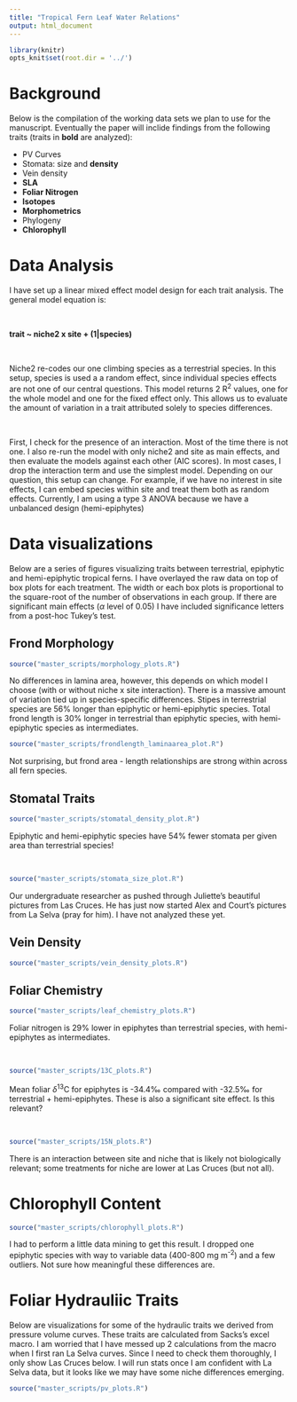 ```yaml
---
title: "Tropical Fern Leaf Water Relations"
output: html_document
---
```


```r
library(knitr)
opts_knit$set(root.dir = '../')
```

# Background

Below is the compilation of the working data sets we plan to use for the manuscript. Eventually the paper will inclide findings from the following traits (traits in **bold** are analyzed):

* PV Curves
* Stomata: size and **density**
* Vein density
* **SLA**
* **Foliar Nitrogen**
* **Isotopes**
* **Morphometrics**
* Phylogeny
* **Chlorophyll**

# Data Analysis

I have set up a linear mixed effect model design for each trait analysis. The general model equation is:

\

**trait ~ niche2 x site + (1|species)**

\

Niche2 re-codes our one climbing species as a terrestrial species. In this setup, species is used a a random effect, since individual species effects are not one of our central questions. This model returns 2 R^2^ values, one for the whole model and one for the fixed effect only. This allows us to evaluate the amount of variation in a trait attributed solely to species differences.

\

First, I check for the presence of an interaction. Most of the time there is not one. I also re-run the model with only niche2 and site as main effects, and then evaluate the models against each other (AIC scores). In most cases, I drop the interaction term and use the simplest model. Depending on our question, this setup can change. For example, if we have no interest in site effects, I can embed species within site and treat them both as random effects. Currently, I am using a type 3 ANOVA because we have a unbalanced design (hemi-epiphytes)

# Data visualizations

Below are a series of figures visualizing traits between terrestrial, epiphytic and hemi-epiphytic tropical ferns. I have overlayed the raw data on top of box plots for each treatment. The width or each box plots is proportional to the square-root of the number of observations in each group. If there are significant main effects ($\alpha$ level of 0.05) I have included significance letters from a post-hoc Tukey's test.

## Frond Morphology

```r
source("master_scripts/morphology_plots.R")
```
No differences in lamina area, however, this depends on which model I choose (with or without niche x site interaction).  There is a massive amount of variation tied up in species-specific differences. Stipes in terrestrial species are 56% longer than epiphytic or hemi-epiphytic species. Total frond length is 30% longer in terrestrial than epiphytic species, with hemi-epiphytic species as intermediates.
\

```r
source("master_scripts/frondlength_laminaarea_plot.R")
```
Not surprising, but frond area - length relationships are strong within across all fern species.

## Stomatal Traits

```r
source("master_scripts/stomatal_density_plot.R")
```
Epiphytic and hemi-epiphytic species have 54% fewer stomata per given area than terrestrial species!

\

```r
source("master_scripts/stomata_size_plot.R")
```
Our undergraduate researcher as pushed through Juliette's beautiful pictures from Las Cruces. He has just now started Alex and Court's pictures from La Selva (pray for him). I have not analyzed these yet. 


## Vein Density

```r
source("master_scripts/vein_density_plots.R")
```


## Foliar Chemistry 

```r
source("master_scripts/leaf_chemistry_plots.R")
```
Foliar nitrogen is 29% lower in epiphytes than terrestrial species, with hemi-epiphytes as intermediates.

\

```r
source("master_scripts/13C_plots.R")
```
Mean foliar $\delta$^13^C for epiphytes is -34.4&permil; compared with -32.5&permil; for terrestrial + hemi-epiphytes. These is also a significant site effect. Is this relevant? 

\

```r
source("master_scripts/15N_plots.R")
```
There is an interaction between site and niche that is likely not biologically relevant; some treatments for niche are lower at Las Cruces (but not all).  

# Chlorophyll Content

```r
source("master_scripts/chlorophyll_plots.R")
```
I had to perform a little data mining to get this result. I dropped one epiphytic species with way to variable data (400-800 mg m^-2^) and a few outliers. Not sure how meaningful these differences are.

# Foliar Hydrauliic Traits

Below are visualizations for some of the hydraulic traits we derived from pressure volume curves. These traits are calculated from Sacks's excel macro. I am worried that I have messed up 2 calculations from the macro when I first ran La Selva curves. Since I need to check them thoroughly, I only show Las Cruces below. I will run stats once I am confident with La Selva data, but it looks like we may have some niche differences emerging.

```r
source("master_scripts/pv_plots.R")
```

